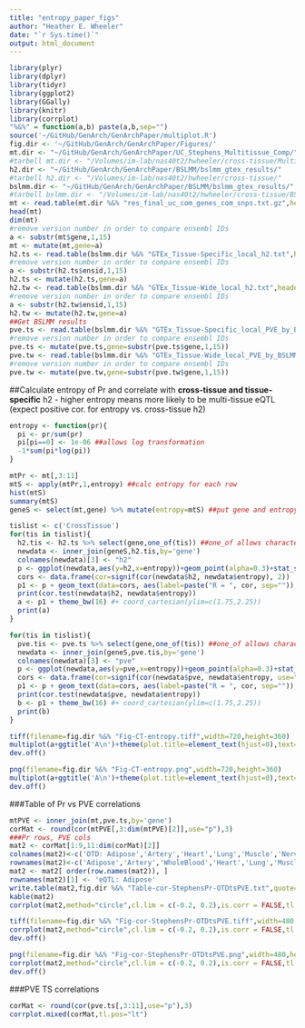 ```yaml
---
title: "entropy_paper_figs"
author: "Heather E. Wheeler"
date: "`r Sys.time()`"
output: html_document
---
```


```r
library(plyr)
library(dplyr)
library(tidyr)
library(ggplot2)
library(GGally)
library(knitr)
library(corrplot)
"%&%" = function(a,b) paste(a,b,sep="")
source('~/GitHub/GenArch/GenArchPaper/multiplot.R')
fig.dir <- '~/GitHub/GenArch/GenArchPaper/Figures/'
mt.dir <- "~/GitHub/GenArch/GenArchPaper/UC_Stephens_Multitissue_Comp/"
#tarbell mt.dir <- "/Volumes/im-lab/nas40t2/hwheeler/cross-tissue/Multi_tissue_eQTL_GTEx_Pilot_Phase_datasets/"
h2.dir <- "~/GitHub/GenArch/GenArchPaper/BSLMM/bslmm_gtex_results/"
#tarbell h2.dir <- "/Volumes/im-lab/nas40t2/hwheeler/cross-tissue/"
bslmm.dir <- "~/GitHub/GenArch/GenArchPaper/BSLMM/bslmm_gtex_results/"
#tarbell bslmm.dir <- "/Volumes/im-lab/nas40t2/hwheeler/cross-tissue/BSLMM_exp/"
mt <- read.table(mt.dir %&% "res_final_uc_com_genes_com_snps.txt.gz",header=TRUE)
head(mt)
dim(mt)
#remove version number in order to compare ensembl IDs
a <- substr(mt$gene,1,15)
mt <- mutate(mt,gene=a)
h2.ts <- read.table(bslmm.dir %&% "GTEx_Tissue-Specific_local_h2.txt",header=TRUE)
#remove version number in order to compare ensembl IDs
a <- substr(h2.ts$ensid,1,15)
h2.ts <- mutate(h2.ts,gene=a)
h2.tw <- read.table(bslmm.dir %&% "GTEx_Tissue-Wide_local_h2.txt",header=TRUE)
#remove version number in order to compare ensembl IDs
a <- substr(h2.tw$ensid,1,15)
h2.tw <- mutate(h2.tw,gene=a)
##Get BSLMM results
pve.ts <- read.table(bslmm.dir %&% "GTEx_Tissue-Specific_local_PVE_by_BSLMM.txt",header=TRUE)
#remove version number in order to compare ensembl IDs
pve.ts <- mutate(pve.ts,gene=substr(pve.ts$gene,1,15))
pve.tw <- read.table(bslmm.dir %&% "GTEx_Tissue-Wide_local_PVE_by_BSLMM.txt",header=TRUE)
#remove version number in order to compare ensembl IDs
pve.tw <- mutate(pve.tw,gene=substr(pve.tw$gene,1,15))
```

##Calculate entropy of Pr and correlate with **cross-tissue and tissue-specific** h2 
- higher entropy means more likely to be multi-tissue eQTL (expect positive cor. for entropy vs. cross-tissue h2)
```r
entropy <- function(pr){
  pi <- pr/sum(pr)
  pi[pi==0] <- 1e-06 ##allows log transformation
  -1*sum(pi*log(pi))
}

mtPr <- mt[,3:11]
mtS <- apply(mtPr,1,entropy) ##calc entropy for each row
hist(mtS)
summary(mtS)
geneS <- select(mt,gene) %>% mutate(entropy=mtS) ##put gene and entropy together

tislist <- c('CrossTissue')
for(tis in tislist){
  h2.tis <- h2.ts %>% select(gene,one_of(tis)) ##one_of allows character vector
  newdata <- inner_join(geneS,h2.tis,by='gene')
  colnames(newdata)[3] <- "h2"
  p <- ggplot(newdata,aes(y=h2,x=entropy))+geom_point(alpha=0.3)+stat_smooth(fill='pink',color='red')+ylab(expression(paste("Cross-Tissue ", "h"^{2}))) + xlab("Entropy")
  cors <- data.frame(cor=signif(cor(newdata$h2, newdata$entropy), 2))
  p1 <- p + geom_text(data=cors, aes(label=paste("R = ", cor, sep="")), x=-Inf, y=Inf, hjust=-0.5, vjust=2, size=5)
  print(cor.test(newdata$h2, newdata$entropy))
  a <- p1 + theme_bw(16) #+ coord_cartesian(ylim=c(1.75,2.25))
  print(a)
}

for(tis in tislist){
  pve.tis <- pve.ts %>% select(gene,one_of(tis)) ##one_of allows character vector
  newdata <- inner_join(geneS,pve.tis,by='gene')
  colnames(newdata)[3] <- "pve"
  p <- ggplot(newdata,aes(y=pve,x=entropy))+geom_point(alpha=0.3)+stat_smooth(fill='pink',color='red')+ylab("Cross-Tissue PVE") + xlab("Entropy")
  cors <- data.frame(cor=signif(cor(newdata$pve, newdata$entropy, use="p"), 2))
  p1 <- p + geom_text(data=cors, aes(label=paste("R = ", cor, sep="")), x=-Inf, y=Inf, hjust=-0.5, vjust=2, size=5)
  print(cor.test(newdata$pve, newdata$entropy))
  b <- p1 + theme_bw(16) #+ coord_cartesian(ylim=c(1.75,2.25))
  print(b)
}

tiff(filename=fig.dir %&% "Fig-CT-entropy.tiff",width=720,height=360)
multiplot(a+ggtitle('A\n')+theme(plot.title=element_text(hjust=0),text=element_text(size=18)),b + ggtitle('B\n')+ theme(plot.title=element_text(hjust=0),text=element_text(size=18)),cols=2)
dev.off()

png(filename=fig.dir %&% "Fig-CT-entropy.png",width=720,height=360)
multiplot(a+ggtitle('A\n')+theme(plot.title=element_text(hjust=0),text=element_text(size=18)),b + ggtitle('B\n')+ theme(plot.title=element_text(hjust=0),text=element_text(size=18)),cols=2)
dev.off()
```

###Table of Pr vs PVE correlations
```r
mtPVE <- inner_join(mt,pve.ts,by='gene')
corMat <- round(cor(mtPVE[,3:dim(mtPVE)[2]],use="p"),3)
###Pr rows, PVE cols
mat2 <- corMat[1:9,11:dim(corMat)[2]]
colnames(mat2)<-c('OTD: Adipose','Artery','Heart','Lung','Muscle','Nerve','Skin','Thyroid','WholeBlood')
rownames(mat2)<-c('Adipose','Artery','WholeBlood','Heart','Lung','Muscle','Nerve','Skin','Thyroid')
mat2 <- mat2[ order(row.names(mat2)), ]
rownames(mat2)[1] <- 'eQTL: Adipose'
write.table(mat2,fig.dir %&% "Table-cor-StephensPr-OTDtsPVE.txt",quote=F,sep="\t")
kable(mat2)
corrplot(mat2,method="circle",cl.lim = c(-0.2, 0.2),is.corr = FALSE,tl.cex=1.5,cl.cex=1.2,cl.ratio = 0.4,bg='black')

tiff(filename=fig.dir %&% "Fig-cor-StephensPr-OTDtsPVE.tiff",width=480,height=480)
corrplot(mat2,method="circle",cl.lim = c(-0.2, 0.2),is.corr = FALSE,tl.cex=1.5,cl.cex=1.2,cl.ratio = 0.4,bg='black')
dev.off()

png(filename=fig.dir %&% "Fig-cor-StephensPr-OTDtsPVE.png",width=480,height=480)
corrplot(mat2,method="circle",cl.lim = c(-0.2, 0.2),is.corr = FALSE,tl.cex=1.5,cl.cex=1.2,cl.ratio = 0.4,bg='black')
dev.off()
```

###PVE TS correlations
```r
corMat <- round(cor(pve.ts[,3:11],use="p"),3)
corrplot.mixed(corMat,tl.pos="lt")
```
